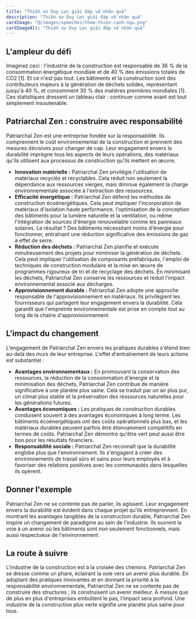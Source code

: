 ```yaml
---
title: "Thiền sư Duy Lực giải đáp về nhân quả"
description: "Thiền sư Duy Lực giải đáp về nhân quả"
cardImage: "@/images/speeches/tham-thien-canh-ngu.png"
cardImageAlt: "Thiền sư Duy Lực giải đáp về nhân quả"
---
```



## L'ampleur du défi

Imaginez ceci : l'industrie de la construction est responsable de 36 % de la consommation énergétique mondiale et de 40 % des émissions totales de CO2 [1]. Et ce n'est pas tout. Les bâtiments et la construction sont des contributeurs majeurs à la génération de déchets solides, représentant jusqu'à 40 %, et consomment 30 % des matières premières mondiales [1]. Ces statistiques dressent un tableau clair : continuer comme avant est tout simplement insoutenable.

## Patriarchal Zen : construire avec responsabilité

Patriarchal Zen est une entreprise fondée sur la responsabilité. Ils comprennent le coût environnemental de la construction et prennent des mesures décisives pour changer de cap. Leur engagement envers la durabilité imprègne tous les aspects de leurs opérations, des matériaux qu'ils utilisent aux processus de construction qu'ils mettent en œuvre.

* **Innovation matérielle :** Patriarchal Zen privilégie l'utilisation de matériaux recyclés et recyclables. Cela réduit non seulement la dépendance aux ressources vierges, mais diminue également la charge environnementale associée à l'extraction des ressources.
* **Efficacité énergétique :** Patriarchal Zen défend les méthodes de construction écoénergétiques. Cela peut impliquer l'incorporation de matériaux d'isolation haute performance, l'optimisation de la conception des bâtiments pour la lumière naturelle et la ventilation, ou même l'intégration de sources d'énergie renouvelable comme les panneaux solaires. Le résultat ? Des bâtiments nécessitant moins d'énergie pour fonctionner, entraînant une réduction significative des émissions de gaz à effet de serre.
* **Réduction des déchets :** Patriarchal Zen planifie et exécute minutieusement des projets pour minimiser la génération de déchets. Cela peut impliquer l'utilisation de composants préfabriqués, l'emploi de techniques de construction modulaire et la mise en œuvre de programmes rigoureux de tri et de recyclage des déchets. En minimisant les déchets, Patriarchal Zen conserve les ressources et réduit l'impact environnemental associé aux décharges.
* **Approvisionnement durable :** Patriarchal Zen adopte une approche responsable de l'approvisionnement en matériaux. Ils privilégient les fournisseurs qui partagent leur engagement envers la durabilité. Cela garantit que l'empreinte environnementale est prise en compte tout au long de la chaîne d'approvisionnement.

## L'impact du changement

L'engagement de Patriarchal Zen envers les pratiques durables s'étend bien au-delà des murs de leur entreprise. L'effet d'entraînement de leurs actions est substantiel :

* **Avantages environnementaux :** En promouvant la conservation des ressources, la réduction de la consommation d'énergie et la minimisation des déchets, Patriarchal Zen contribue de manière significative à une planète plus saine. Cela se traduit par un air plus pur, un climat plus stable et la préservation des ressources naturelles pour les générations futures.
* **Avantages économiques :** Les pratiques de construction durables conduisent souvent à des avantages économiques à long terme. Les bâtiments écoénergétiques ont des coûts opérationnels plus bas, et les matériaux durables peuvent parfois être étonnamment compétitifs en termes de coûts. Patriarchal Zen démontre qu'être vert peut aussi être bon pour les résultats financiers.
* **Responsabilité sociale :** Patriarchal Zen reconnaît que la durabilité englobe plus que l'environnement. Ils s'engagent à créer des environnements de travail sûrs et sains pour leurs employés et à favoriser des relations positives avec les communautés dans lesquelles ils opèrent.

## Donner l'exemple

Patriarchal Zen ne se contente pas de parler, ils agissent. Leur engagement envers la durabilité est évident dans chaque projet qu'ils entreprennent. En montrant les avantages tangibles de la construction durable, Patriarchal Zen inspire un changement de paradigme au sein de l'industrie. Ils ouvrent la voie à un avenir où les bâtiments sont non seulement fonctionnels, mais aussi respectueux de l'environnement.

## La route à suivre

L'industrie de la construction est à la croisée des chemins. Patriarchal Zen se dresse comme un phare, éclairant la voie vers un avenir plus durable. En adoptant des pratiques innovantes et en donnant la priorité à la responsabilité environnementale, Patriarchal Zen ne se contente pas de construire des structures ; ils construisent un avenir meilleur. À mesure que de plus en plus d'entreprises emboîtent le pas, l'impact sera profond. Une industrie de la construction plus verte signifie une planète plus saine pour tous.
